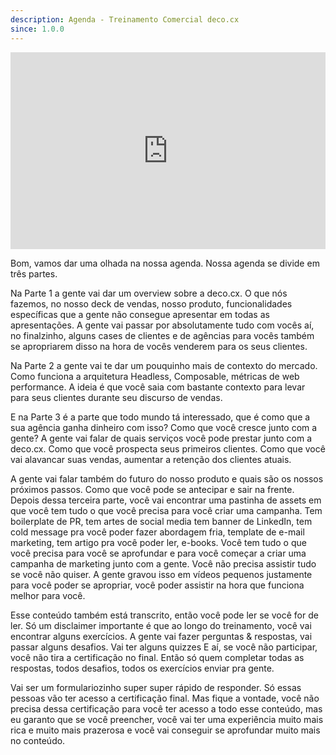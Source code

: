 ```yaml
---
description: Agenda - Treinamento Comercial deco.cx
since: 1.0.0
---
```


<iframe width="100%" height="315" src="https://www.youtube.com/embed/4sJloEO_ZGY?si=flVb9mjH-xzYlxr4" title="YouTube video player" frameborder="0" allow="accelerometer; autoplay; clipboard-write; encrypted-media; gyroscope; picture-in-picture; web-share" allowfullscreen></iframe>

Bom, vamos dar uma olhada na nossa agenda. Nossa agenda se divide em três
partes.

Na Parte 1 a gente vai dar um overview sobre a deco.cx. O que nós fazemos, no
nosso deck de vendas, nosso produto, funcionalidades específicas que a gente não
consegue apresentar em todas as apresentações. A gente vai passar por
absolutamente tudo com vocês aí, no finalzinho, alguns cases de clientes e de
agências para vocês também se apropriarem disso na hora de vocês venderem para
os seus clientes.

Na Parte 2 a gente vai te dar um pouquinho mais de contexto do mercado. Como
funciona a arquitetura Headless, Composable, métricas de web performance. A
ideia é que você saia com bastante contexto para levar para seus clientes
durante seu discurso de vendas.

E na Parte 3 é a parte que todo mundo tá interessado, que é como que a sua
agência ganha dinheiro com isso? Como que você cresce junto com a gente? A gente
vai falar de quais serviços você pode prestar junto com a deco.cx. Como que você
prospecta seus primeiros clientes. Como que você vai alavancar suas vendas,
aumentar a retenção dos clientes atuais.

A gente vai falar também do futuro do nosso produto e quais são os nossos
próximos passos. Como que você pode se antecipar e sair na frente. Depois dessa
terceira parte, você vai encontrar uma pastinha de assets em que você tem tudo o
que você precisa para você criar uma campanha. Tem boilerplate de PR, tem artes
de social media tem banner de LinkedIn, tem cold message pra você poder fazer
abordagem fria, template de e-mail marketing, tem artigo pra você poder ler,
e-books. Você tem tudo o que você precisa para você se aprofundar e para você
começar a criar uma campanha de marketing junto com a gente. Você não precisa
assistir tudo se você não quiser. A gente gravou isso em vídeos pequenos
justamente para você poder se apropriar, você poder assistir na hora que
funciona melhor para você.

Esse conteúdo também está transcrito, então você pode ler se você for de ler. Só
um disclaimer importante é que ao longo do treinamento, você vai encontrar
alguns exercícios. A gente vai fazer perguntas & respostas, vai passar alguns
desafios. Vai ter alguns quizzes E aí, se você não participar, você não tira a
certificação no final. Então só quem completar todas as respostas, todos
desafios, todos os exercícios enviar pra gente.

Vai ser um formulariozinho super super rápido de responder. Só essas pessoas vão
ter acesso a certificação final. Mas fique a vontade, você não precisa dessa
certificação para você ter acesso a todo esse conteúdo, mas eu garanto que se
você preencher, você vai ter uma experiência muito mais rica e muito mais
prazerosa e você vai conseguir se aprofundar muito mais no conteúdo.
